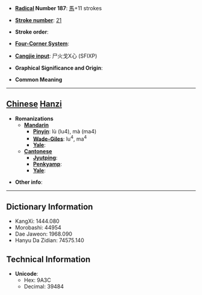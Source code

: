 * '''[[Wiktionary:Chinese radical index| Radical]] Number 187''': [[Wiktionary:Chinese radical index 馬|馬]]+11 strokes

* '''[[Wiktionary:Chinese total strokes index|Stroke number]]''': [[Wiktionary:Chinese total strokes index 21|21]]

* '''Stroke order''': 

* '''[[Wiktionary:Chinese four corner index|Four-Corner System]]''': 

* '''[[Wiktionary:Chinese Cangjie index|Cangjie input]]''': 尸火戈X心 (SFIXP)

* '''Graphical Significance and Origin''': 

* '''Common Meaning'''

----

== [[Chinese]] [[Hanzi]] ==

* '''Romanizations'''
** '''[[Mandarin]]'''
*** '''[[Pinyin]]''': lù (lu4), mà (ma4)
*** '''[[Wade-Giles]]''': lu<sup>4</sup>, ma<sup>4</sup>
*** '''[[Yale]]''': 
** '''[[Cantonese]]'''
*** '''[[Jyutping]]''':
*** '''[[Penkyamp]]''': 
*** '''[[Yale]]''': 

* '''Other info''': 

----

== Dictionary Information ==

* KangXi: 1444.080
* Morobashi: 44954
* Dae Jaweon: 1968.090
* Hanyu Da Zidian: 74575.140

== Technical Information ==

* '''Unicode''':
** Hex: 9A3C
** Decimal: 39484
